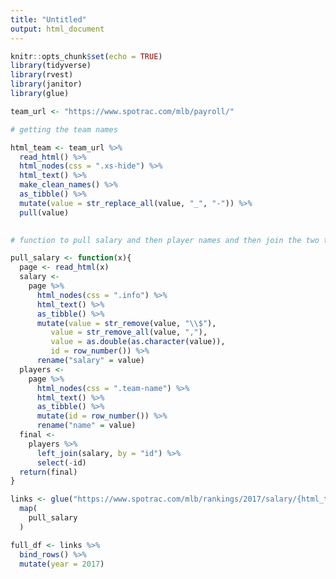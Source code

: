 ```yaml
---
title: "Untitled"
output: html_document
---
```


```r
knitr::opts_chunk$set(echo = TRUE)
library(tidyverse)
library(rvest)
library(janitor)
library(glue)
```

```r
team_url <- "https://www.spotrac.com/mlb/payroll/"

# getting the team names

html_team <- team_url %>%
  read_html() %>%
  html_nodes(css = ".xs-hide") %>%
  html_text() %>%
  make_clean_names() %>%
  as_tibble() %>%
  mutate(value = str_replace_all(value, "_", "-")) %>%
  pull(value)
  

```


```r
# function to pull salary and then player names and then join the two together

pull_salary <- function(x){
  page <- read_html(x)
  salary <- 
    page %>%
      html_nodes(css = ".info") %>%
      html_text() %>%
      as_tibble() %>%
      mutate(value = str_remove(value, "\\$"),
         value = str_remove_all(value, ","),
         value = as.double(as.character(value)),
         id = row_number()) %>%
      rename("salary" = value)
  players <- 
    page %>%
      html_nodes(css = ".team-name") %>%
      html_text() %>%
      as_tibble() %>%
      mutate(id = row_number()) %>%
      rename("name" = value)
  final <- 
    players %>%
      left_join(salary, by = "id") %>%
      select(-id)
  return(final)
}
```


```r
links <- glue("https://www.spotrac.com/mlb/rankings/2017/salary/{html_team}/starting-pitcher/") %>%
  map(
    pull_salary
  )

full_df <- links %>%
  bind_rows() %>%
  mutate(year = 2017)
```
























